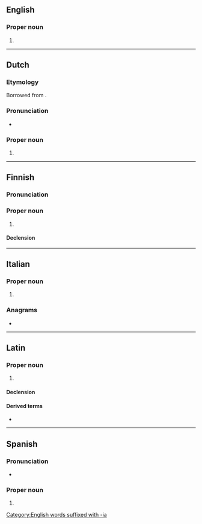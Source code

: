 {{also|Brasília|Brasilía}}
==English==
{{wikipedia|lang=en}}

===Proper noun===
{{en-proper noun}}

# {{alternative spelling of|en|Brasília}}

[[Category:English words suffixed with -ia]]

----

==Dutch==
{{wikipedia|lang=nl}}

===Etymology===
Borrowed from {{bor|nl|pt|Brasília}}.

===Pronunciation===
* {{audio|nl|Nl-Brasilia.ogg|Audio}}

===Proper noun===
{{nl-proper noun|n}}

# {{place|nl|municipality/capital city|c/Brazil|;|state capital|s/Distrito Federal|c/Brazil|t=Brasília}}

----

==Finnish==
{{wikipedia|lang=fi}}

===Pronunciation===
{{fi-pronunciation}}

===Proper noun===
{{fi-proper noun}}

# {{place|fi|country|cont/South America|t1=Brazil}}

====Declension====
{{fi-decl-kulkija|n=sg|Brasili|a}}

----

==Italian==
{{wikipedia|lang=it}}

===Proper noun===
{{it-proper noun|f}}

# {{place|it|municipality/capital city|c/Brazil|;|state capital|s/Distrito Federal|c/Brazil|t=Brasília}}

===Anagrams===
* {{l|it|basilari}}

----

==Latin==

===Proper noun===
{{la-proper noun|Brasilia<1>}}

# {{lb|la|New Latin}} {{place|la|country|cont/South America|t1=Brazil}}

====Declension====
{{la-ndecl|Brasilia<1>}}

====Derived terms====
* {{l|la|brasilianus}}

----

==Spanish==
{{wikipedia|lang=es}}

===Pronunciation===
* {{es-IPA}}

===Proper noun===
{{es-proper noun|f}}

# {{place|es|municipality/capital city|c/Brazil|;|state capital|s/Distrito Federal|c/Brazil|t=Brasília}}